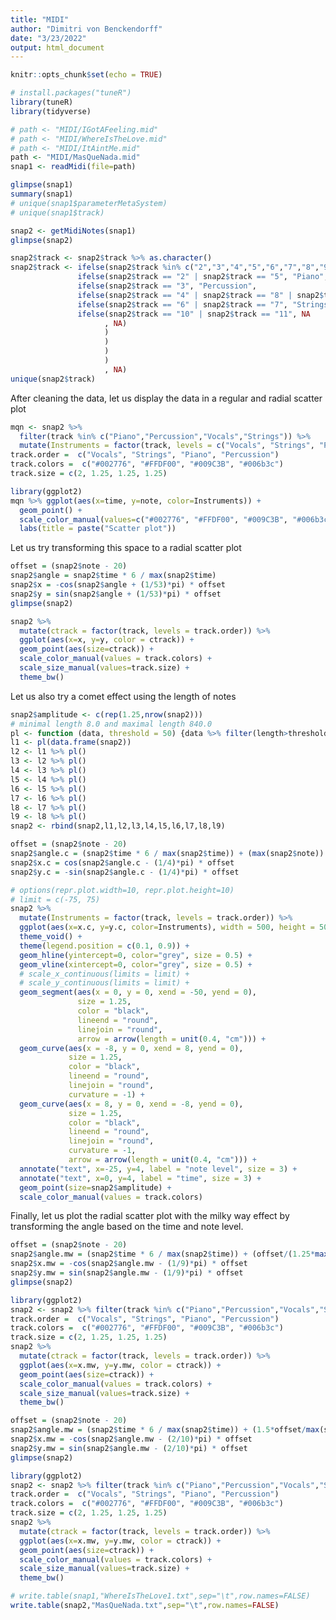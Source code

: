 ---
title: "MIDI"
author: "Dimitri von Benckendorff"
date: "3/23/2022"
output: html_document
---

```{r setup, include=FALSE}
knitr::opts_chunk$set(echo = TRUE)
```

```{r}
# install.packages("tuneR")
library(tuneR)
library(tidyverse)
```

```{r}
# path <- "MIDI/IGotAFeeling.mid"
# path <- "MIDI/WhereIsTheLove.mid"
# path <- "MIDI/ItAintMe.mid"
path <- "MIDI/MasQueNada.mid"
snap1 <- readMidi(file=path)
```

```{r}
glimpse(snap1)
summary(snap1)
# unique(snap1$parameterMetaSystem)
# unique(snap1$track)
```

```{r}
snap2 <- getMidiNotes(snap1)
glimpse(snap2)
```

```{r MasQueNada}
snap2$track <- snap2$track %>% as.character()
snap2$track <- ifelse(snap2$track %in% c("2","3","4","5","6","7","8","9","10","11"),
               ifelse(snap2$track == "2" | snap2$track == "5", "Piano",
               ifelse(snap2$track == "3", "Percussion",
               ifelse(snap2$track == "4" | snap2$track == "8" | snap2$track == "9", "Vocals",
               ifelse(snap2$track == "6" | snap2$track == "7", "Strings",
               ifelse(snap2$track == "10" | snap2$track == "11", NA
                     , NA)
                     )
                     )
                     )
                     )
                     , NA)
unique(snap2$track)
```

After cleaning the data, let us display the data in a regular and radial scatter plot

```{r vis prep}
mqn <- snap2 %>%
  filter(track %in% c("Piano","Percussion","Vocals","Strings")) %>%
  mutate(Instruments = factor(track, levels = c("Vocals", "Strings", "Piano", "Percussion")))
track.order =  c("Vocals", "Strings", "Piano", "Percussion")
track.colors =  c("#002776", "#FFDF00", "#009C3B", "#006b3c")
track.size = c(2, 1.25, 1.25, 1.25)
```

```{r scatter plot}
library(ggplot2)
mqn %>% ggplot(aes(x=time, y=note, color=Instruments)) +
  geom_point() +
  scale_color_manual(values=c("#002776", "#FFDF00", "#009C3B", "#006b3c")) +
  labs(title = paste("Scatter plot"))
```

Let us try transforming this space to a radial scatter plot

```{r rad.chart prep}
offset = (snap2$note - 20)
snap2$angle = snap2$time * 6 / max(snap2$time)
snap2$x = -cos(snap2$angle + (1/53)*pi) * offset
snap2$y = sin(snap2$angle + (1/53)*pi) * offset
glimpse(snap2)
```

```{r rad.chart vis}
snap2 %>%
  mutate(ctrack = factor(track, levels = track.order)) %>% 
  ggplot(aes(x=x, y=y, color = ctrack)) +
  geom_point(aes(size=ctrack)) + 
  scale_color_manual(values = track.colors) + 
  scale_size_manual(values=track.size) +
  theme_bw()
```

Let us also try a comet effect using the length of notes
```{r rad.chart comet effect}
snap2$amplitude <- c(rep(1.25,nrow(snap2)))
# minimal length 8.0 and maximal length 840.0
pl <- function (data, threshold = 50) {data %>% filter(length>threshold) %>% mutate(length = length - threshold, time = time + threshold, amplitude = amplitude*(99/100))}
l1 <- pl(data.frame(snap2))
l2 <- l1 %>% pl()
l3 <- l2 %>% pl()
l4 <- l3 %>% pl()
l5 <- l4 %>% pl()
l6 <- l5 %>% pl()
l7 <- l6 %>% pl()
l8 <- l7 %>% pl()
l9 <- l8 %>% pl()
snap2 <- rbind(snap2,l1,l2,l3,l4,l5,l6,l7,l8,l9)
```

```{r}
offset = (snap2$note - 20)
snap2$angle.c = (snap2$time * 6 / max(snap2$time)) + (max(snap2$note)) # ranging from 0. to 6
snap2$x.c = cos(snap2$angle.c - (1/4)*pi) * offset
snap2$y.c = -sin(snap2$angle.c - (1/4)*pi) * offset
```

```{r rad.chart comet effect vis}
# options(repr.plot.width=10, repr.plot.height=10)
# limit = c(-75, 75)
snap2 %>%
  mutate(Instruments = factor(track, levels = track.order)) %>% 
  ggplot(aes(x=x.c, y=y.c, color=Instruments), width = 500, height = 500) +
  theme_void() + 
  theme(legend.position = c(0.1, 0.9)) + 
  geom_hline(yintercept=0, color="grey", size = 0.5) +
  geom_vline(xintercept=0, color="grey", size = 0.5) +
  # scale_x_continuous(limits = limit) +
  # scale_y_continuous(limits = limit) +
  geom_segment(aes(x = 0, y = 0, xend = -50, yend = 0),
               size = 1.25,
               color = "black",
               lineend = "round",
               linejoin = "round",
               arrow = arrow(length = unit(0.4, "cm"))) +
  geom_curve(aes(x = -8, y = 0, xend = 8, yend = 0),
             size = 1.25,
             color = "black",
             lineend = "round",
             linejoin = "round",
             curvature = -1) +
  geom_curve(aes(x = 8, y = 0, xend = -8, yend = 0),
             size = 1.25,
             color = "black",
             lineend = "round",
             linejoin = "round",
             curvature = -1,
             arrow = arrow(length = unit(0.4, "cm"))) +
  annotate("text", x=-25, y=4, label = "note level", size = 3) +
  annotate("text", x=0, y=4, label = "time", size = 3) +
  geom_point(size=snap2$amplitude) + 
  scale_color_manual(values = track.colors)
```

Finally, let us plot the radial scatter plot with the milky way effect by transforming the angle based on the time and note level.

```{r rad.chart milky way effect}
offset = (snap2$note - 20)
snap2$angle.mw = (snap2$time * 6 / max(snap2$time)) + (offset/(1.25*max(snap2$note))) # ranging from 0. to 6
snap2$x.mw = -cos(snap2$angle.mw - (1/9)*pi) * offset
snap2$y.mw = sin(snap2$angle.mw - (1/9)*pi) * offset
glimpse(snap2)
```

```{r}
library(ggplot2)
snap2 <- snap2 %>% filter(track %in% c("Piano","Percussion","Vocals","Strings"))
track.order =  c("Vocals", "Strings", "Piano", "Percussion")
track.colors =  c("#002776", "#FFDF00", "#009C3B", "#006b3c")
track.size = c(2, 1.25, 1.25, 1.25)
snap2 %>%
  mutate(ctrack = factor(track, levels = track.order)) %>% 
  ggplot(aes(x=x.mw, y=y.mw, color = ctrack)) +
  geom_point(aes(size=ctrack)) + 
  scale_color_manual(values = track.colors) + 
  scale_size_manual(values=track.size) +
  theme_bw()
```

```{r rad.chart milky way effect}
offset = (snap2$note - 20)
snap2$angle.mw = (snap2$time * 6 / max(snap2$time)) + (1.5*offset/max(snap2$note)) # ranging from 0. to 6
snap2$x.mw = -cos(snap2$angle.mw - (2/10)*pi) * offset
snap2$y.mw = sin(snap2$angle.mw - (2/10)*pi) * offset
glimpse(snap2)
```

```{r}
library(ggplot2)
snap2 <- snap2 %>% filter(track %in% c("Piano","Percussion","Vocals","Strings"))
track.order =  c("Vocals", "Strings", "Piano", "Percussion")
track.colors =  c("#002776", "#FFDF00", "#009C3B", "#006b3c")
track.size = c(2, 1.25, 1.25, 1.25)
snap2 %>%
  mutate(ctrack = factor(track, levels = track.order)) %>% 
  ggplot(aes(x=x.mw, y=y.mw, color = ctrack)) +
  geom_point(aes(size=ctrack)) + 
  scale_color_manual(values = track.colors) + 
  scale_size_manual(values=track.size) +
  theme_bw()
```



```{r}
# write.table(snap1,"WhereIsTheLove1.txt",sep="\t",row.names=FALSE)
write.table(snap2,"MasQueNada.txt",sep="\t",row.names=FALSE)
```






